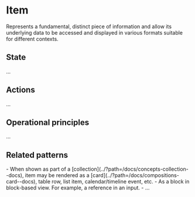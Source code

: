 
<Meta title="Concepts/Item*" />

# Item

Represents a fundamental, distinct piece of information and allow its underlying data to be accessed and displayed in various formats suitable for different contexts.

## State

...

## Actions

...

## Operational principles

...

## Related patterns

<div>
- When shown as part of a [collection](../?path=/docs/concepts-collection--docs), item may be rendered as a [card](../?path=/docs/compositions-card--docs), table row, list item, calendar/timeline event, etc.
- As a block in block-based view. For example, a reference in an input.
- ...
</div>